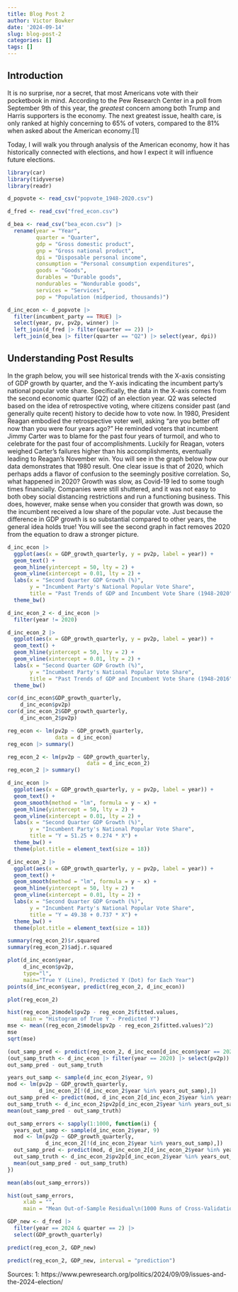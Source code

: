 ```yaml
---
title: Blog Post 2
author: Victor Bowker
date: '2024-09-14'
slug: blog-post-2
categories: []
tags: []
---
```


## Introduction
It is no surprise, nor a secret, that most Americans vote with their pocketbook in mind. 
According to the Pew Research Center in a poll from September 9th of this year, the _greatest_ concern among both Trump and Harris supporters is the economy. The next greatest issue, health care, is only ranked at highly concerning to 65% of voters, compared to the 81% when asked about the American economy.[1]

Today, I will walk you through analysis of the American economy, how it has historically connected with elections, and how I expect it will influence future elections. 


```r
library(car)
library(tidyverse)
library(readr)

```
```r
d_popvote <- read_csv("popvote_1948-2020.csv")
```

```r
d_fred <- read_csv("fred_econ.csv")
```

```r
d_bea <- read_csv("bea_econ.csv") |> 
  rename(year = "Year",
         quarter = "Quarter", 
         gdp = "Gross domestic product", 
         gnp = "Gross national product", 
         dpi = "Disposable personal income", 
         consumption = "Personal consumption expenditures", 
         goods = "Goods", 
         durables = "Durable goods", 
         nondurables = "Nondurable goods", 
         services = "Services", 
         pop = "Population (midperiod, thousands)")
```


```r
d_inc_econ <- d_popvote |> 
  filter(incumbent_party == TRUE) |> 
  select(year, pv, pv2p, winner) |> 
  left_join(d_fred |> filter(quarter == 2)) |> 
  left_join(d_bea |> filter(quarter == "Q2") |> select(year, dpi))
```


## Understanding Post Results

  In the graph below, you will see historical trends with the X-axis consisting of GDP growth by quarter, and the Y-axis indicating the incumbent party's national popular vote share. Specifically, the data in the X-axis comes from the second economic quarter (Q2) of an election year. 
  Q2 was selected based on the idea of retrospective voting, where citizens consider past (and generally quite recent) history to decide how to vote now. In 1980, President Reagan embodied the retrospective voter well, asking "are you better off now than you were four years ago?" He reminded voters that incumbent Jimmy Carter was to blame for the past four years of turmoil, and who to celebrate for the past four of accomplishments. Luckily for Reagan, voters weighed Carter's failures higher than his accomplishments, eventually leading to Reagan's November win. You will see in the graph below how our data demonstrates that 1980 result.
  One clear issue is that of 2020, which perhaps adds a flavor of confusion to the seemingly positive correlation. So, what happened in 2020? Growth was slow, as Covid-19 led to some tough times financially. Companies were still shuttered, and it was not easy to both obey social distancing restrictions and run a functioning business. This does, however, make sense when you consider that growth was down, so the incumbent received a low share of the popular vote. Just because the difference in GDP growth is so substantial compared to other years, the general idea holds true! You will see the second graph in fact removes 2020 from the equation to draw a stronger picture.

```r
d_inc_econ |> 
  ggplot(aes(x = GDP_growth_quarterly, y = pv2p, label = year)) + 
  geom_text() + 
  geom_hline(yintercept = 50, lty = 2) + 
  geom_vline(xintercept = 0.01, lty = 2) +
  labs(x = "Second Quarter GDP Growth (%)", 
       y = "Incumbent Party's National Popular Vote Share",
       title = "Past Trends of GDP and Incumbent Vote Share (1948-2020") + 
  theme_bw()
```

```r
d_inc_econ_2 <- d_inc_econ |>
  filter(year != 2020)
```

```r
d_inc_econ_2 |> 
  ggplot(aes(x = GDP_growth_quarterly, y = pv2p, label = year)) + 
  geom_text() + 
  geom_hline(yintercept = 50, lty = 2) + 
  geom_vline(xintercept = 0.01, lty = 2) + 
  labs(x = "Second Quarter GDP Growth (%)", 
       y = "Incumbent Party's National Popular Vote Share",
       title = "Past Trends of GDP and Incumbent Vote Share (1948-2016") + 
  theme_bw()
```

```r
cor(d_inc_econ$GDP_growth_quarterly, 
    d_inc_econ$pv2p)
cor(d_inc_econ_2$GDP_growth_quarterly, 
    d_inc_econ_2$pv2p)
```
```r
reg_econ <- lm(pv2p ~ GDP_growth_quarterly, 
               data = d_inc_econ)
reg_econ |> summary()

reg_econ_2 <- lm(pv2p ~ GDP_growth_quarterly, 
                         data = d_inc_econ_2)
reg_econ_2 |> summary()
```

```r
d_inc_econ |> 
  ggplot(aes(x = GDP_growth_quarterly, y = pv2p, label = year)) + 
  geom_text() + 
  geom_smooth(method = "lm", formula = y ~ x) +
  geom_hline(yintercept = 50, lty = 2) + 
  geom_vline(xintercept = 0.01, lty = 2) + 
  labs(x = "Second Quarter GDP Growth (%)", 
       y = "Incumbent Party's National Popular Vote Share", 
       title = "Y = 51.25 + 0.274 * X") + 
  theme_bw() + 
  theme(plot.title = element_text(size = 18))
```

```r
d_inc_econ_2 |> 
  ggplot(aes(x = GDP_growth_quarterly, y = pv2p, label = year)) + 
  geom_text() + 
  geom_smooth(method = "lm", formula = y ~ x) +
  geom_hline(yintercept = 50, lty = 2) + 
  geom_vline(xintercept = 0.01, lty = 2) + 
  labs(x = "Second Quarter GDP Growth (%)", 
       y = "Incumbent Party's National Popular Vote Share", 
       title = "Y = 49.38 + 0.737 * X") + 
  theme_bw() + 
  theme(plot.title = element_text(size = 18))
```

```r
summary(reg_econ_2)$r.squared
summary(reg_econ_2)$adj.r.squared
```

```r
plot(d_inc_econ$year, 
     d_inc_econ$pv2p, 
     type="l",
     main="True Y (Line), Predicted Y (Dot) for Each Year")
points(d_inc_econ$year, predict(reg_econ_2, d_inc_econ))
```

```r
plot(reg_econ_2)
```

```r
hist(reg_econ_2$model$pv2p - reg_econ_2$fitted.values, 
     main = "Histogram of True Y - Predicted Y")
mse <- mean((reg_econ_2$model$pv2p - reg_econ_2$fitted.values)^2)
mse
sqrt(mse)
```
```r
(out_samp_pred <- predict(reg_econ_2, d_inc_econ[d_inc_econ$year == 2020,]))
(out_samp_truth <- d_inc_econ |> filter(year == 2020) |> select(pv2p))
out_samp_pred - out_samp_truth 
```
```r
years_out_samp <- sample(d_inc_econ_2$year, 9) 
mod <- lm(pv2p ~ GDP_growth_quarterly, 
          d_inc_econ_2[!(d_inc_econ_2$year %in% years_out_samp),])
out_samp_pred <- predict(mod, d_inc_econ_2[d_inc_econ_2$year %in% years_out_samp,])
out_samp_truth <- d_inc_econ_2$pv2p[d_inc_econ_2$year %in% years_out_samp]
mean(out_samp_pred - out_samp_truth)
```

```r
out_samp_errors <- sapply(1:1000, function(i) {
  years_out_samp <- sample(d_inc_econ_2$year, 9) 
  mod <- lm(pv2p ~ GDP_growth_quarterly, 
            d_inc_econ_2[!(d_inc_econ_2$year %in% years_out_samp),])
  out_samp_pred <- predict(mod, d_inc_econ_2[d_inc_econ_2$year %in% years_out_samp,])
  out_samp_truth <- d_inc_econ_2$pv2p[d_inc_econ_2$year %in% years_out_samp]
  mean(out_samp_pred - out_samp_truth)
})

mean(abs(out_samp_errors))

hist(out_samp_errors,
     xlab = "",
     main = "Mean Out-of-Sample Residual\n(1000 Runs of Cross-Validation)")
```

```r
GDP_new <- d_fred |> 
  filter(year == 2024 & quarter == 2) |> 
  select(GDP_growth_quarterly)
```

```r
predict(reg_econ_2, GDP_new)
```

```r
predict(reg_econ_2, GDP_new, interval = "prediction")
```


Sources:
1: https://www.pewresearch.org/politics/2024/09/09/issues-and-the-2024-election/
